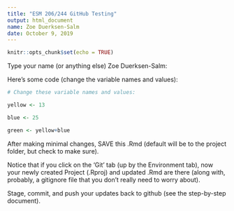 ```yaml
---
title: "ESM 206/244 GitHub Testing"
output: html_document
name: Zoe Duerksen-Salm
date: October 9, 2019
---
```


```r
knitr::opts_chunk$set(echo = TRUE)
```

Type your name (or anything else) Zoe Duerksen-Salm: 

Here's some code (change the variable names and values):
```r
# Change these variable names and values:

yellow <- 13

blue <- 25

green <- yellow+blue

```

After making minimal changes, SAVE this .Rmd (default will be to the project folder, but check to make sure).

Notice that if you click on the 'Git' tab (up by the Environment tab), now your newly created Project (.Rproj) and updated .Rmd are there (along with, probably, a gitignore file that you don't really need to worry about).

Stage, commit, and push your updates back to github (see the step-by-step document).
